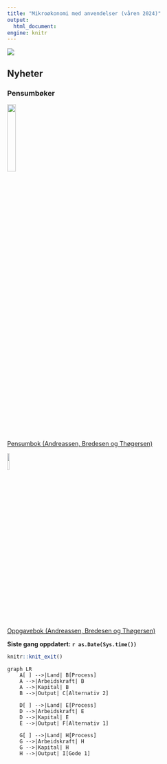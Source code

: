 ```yaml
---
title: "Mikroøkonomi med anvendelser (våren 2024)"
output:
  html_document:
engine: knitr
---
```


![](man/figures/abc.jpg)

## Nyheter

### Pensumbøker

![](man/figures/pensum.jpg){width=20%}
<br>
[Pensumbok (Andreassen, Bredesen og Thøgersen)](https://www.cappelendammundervisning.no/_innforing-i-mikrookonomi-9788202640521)
<br>

![](man/figures/oppgaver.jpg){width=10%}

[Oppgavebok (Andreassen, Bredesen og Thøgersen)](https://www.cappelendammundervisning.no/_innforing-i-mikrookonomi-ovingsoppgaver-med-losningsforslag-9788202656485)
<br>

**Siste gang oppdatert: `r as.Date(Sys.time())`**



```r
knitr::knit_exit()
```

```mermaid
graph LR
    A[ ] -->|Land| B[Process]
    A -->|Arbeidskraft| B
    A -->|Kapital| B
    B -->|Output| C[Alternativ 2]

    D[ ] -->|Land| E[Process]
    D -->|Arbeidskraft| E
    D -->|Kapital| E
    E -->|Output| F[Alternativ 1]

    G[ ] -->|Land| H[Process]
    G -->|Arbeidskraft| H
    G -->|Kapital| H
    H -->|Output| I[Gode 1]

```

